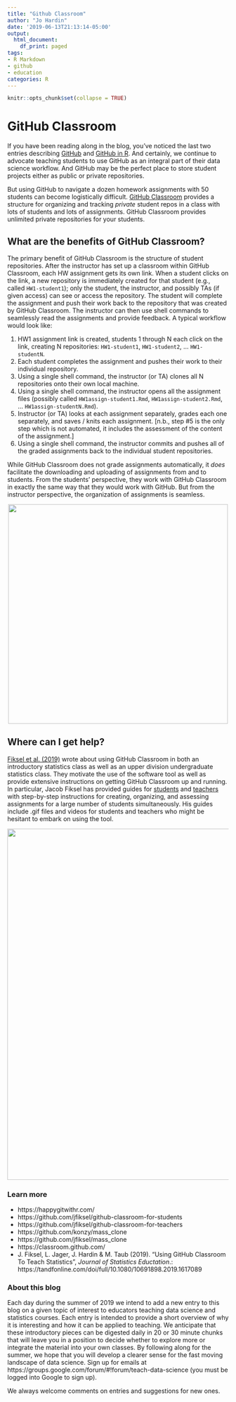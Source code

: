 ```yaml
---
title: "Github Classroom"
author: "Jo Hardin"
date: '2019-06-13T21:13:14-05:00'
output:
  html_document:
    df_print: paged
tags:
- R Markdown
- github
- education
categories: R
---
```


```r
knitr::opts_chunk$set(collapse = TRUE)
```

# GitHub Classroom

If you have been reading along in the blog, you've noticed the last two entries describing [GitHub](https://teachdatascience.com/github) and [GitHub in R](https://teachdatascience.com/githubR).  And certainly, we continue to advocate teaching students to use GitHub as an integral part of their data science workflow.  And GitHub may be the perfect place to store student projects either as public or private repositories.

But using GitHub to navigate a dozen homework assignments with 50 students can become logistically difficult.  [GitHub Classroom](https://classroom.github.com/) provides a structure for organizing and tracking *private* student repos in a class with lots of students and lots of assignments.  GitHub Classroom provides unlimited private repositories for your students.

## What are the benefits of GitHub Classroom?

The primary benefit of GitHub Classroom is the structure of student repositories.  After the instructor has set up a classroom within GitHub Classroom, each HW assignment gets its own link.  When a student clicks on the link, a new repository is immediately created for that student (e.g., called `HW1-student1`); only the student, the instructor, and possibly TAs (if given access) can see or access the repository.  The student will complete the assignment and push their work back to the repository that was created by GitHub Classroom.  The instructor can then use shell commands to seamlessly read the assignments and provide feedback.  A typical workflow would look like:

1. HW1 assignment link is created, students 1 through N each click on the link, creating N repositories:  `HW1-student1`, `HW1-student2`, ... `HW1-studentN`.  
2. Each student completes the assignment and pushes their work to their individual repository.
3. Using a single shell command, the instructor (or TA) clones all N repositories onto their own local machine.
4. Using a single shell command, the instructor opens all the assignment files (possibly called `HW1assign-student1.Rmd`, `HW1assign-student2.Rmd`, ... `HW1assign-studentN.Rmd`).  
5. Instructor (or TA) looks at each assignment separately, grades each one separately, and saves / knits each assignment.  [n.b., step #5 is the only step which is not automated, it includes the assessment of the content of the assignment.]
6. Using a single shell command, the instructor commits and pushes all of the graded assignments back to the individual student repositories.

While GitHub Classroom does not grade assignments automatically, it *does* facilitate the downloading and uploading of assignments from and to students.  From the students' perspective, they work with GitHub Classroom in exactly the same way that they would work with GitHub.  But from the instructor perspective, the organization of assignments is seamless.  

<center>
<img width='500' src='/post/2019_06_14_GithubClassroom/assignments.png' />
</center>

## Where can I get help?

[Fiksel et al. (2019)](https://tandfonline.com/doi/full/10.1080/10691898.2019.1617089) wrote about using GitHub Classroom in both an introductory statistics class as well as an upper division undergraduate statistics class. They motivate the use of the software tool as well as provide extensive instructions on getting GitHub Classroom up and running.  In particular, Jacob Fiksel has provided guides for [students](https://github.com/jfiksel/github-classroom-for-students) and [teachers](https://github.com/jfiksel/github-classroom-for-teachers) with step-by-step instructions for creating, organizing, and assessing assignments for a large number of students simultaneously.  His guides include .gif files and videos for students and teachers who might be hesitant to embark on using the tool.

<center>
<img width='800' src='/post/2019_06_14_GithubClassroom/teachers.png' />
</center>


### Learn more

- https://happygitwithr.com/
- https://github.com/jfiksel/github-classroom-for-students
- https://github.com/jfiksel/github-classroom-for-teachers
- https://github.com/konzy/mass_clone
- https://github.com/jfiksel/mass_clone
- https://classroom.github.com/
- J. Fiksel, L. Jager, J. Hardin & M. Taub (2019).  "Using GitHub Classroom To Teach Statistics", *Journal of Statistics Eductation*.: https://tandfonline.com/doi/full/10.1080/10691898.2019.1617089

### About this blog 

Each day during the summer of 2019 we intend to add a new entry to this blog on a given topic of interest to educators teaching data science and statistics courses. Each entry is intended to provide a short overview of why it is interesting and how it can be applied to teaching. We anticipate that these introductory pieces can be digested daily in 20 or 30 minute chunks that will leave you in a position to decide whether to explore more or integrate the material into your own classes. By following along for the summer, we hope that you will develop a clearer sense for the fast moving landscape of data science. Sign up for emails at https://groups.google.com/forum/#!forum/teach-data-science (you must be logged into Google to sign up).

We always welcome comments on entries and suggestions for new ones.

